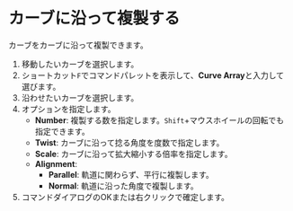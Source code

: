 
# カーブに沿って複製する

カーブをカーブに沿って複製できます。

<Reference shortcut="" command="Curve Array" button="" />

1. 移動したいカーブを選択します。
2. ショートカット`F`でコマンドパレットを表示して、**Curve Array**と入力して選びます。
3. 沿わせたいカーブを選択します。
4. オプションを指定します。
   - **Number**: 複製する数を指定します。`Shift`+マウスホイールの回転でも指定できます。
   - **Twist**: カーブに沿って捻る角度を度数で指定します。
   - **Scale**: カーブに沿って拡大縮小する倍率を指定します。
   - **Alignment**: 
      - **Parallel**: 軌道に関わらず、平行に複製します。
      - **Normal**: 軌道に沿った角度で複製します。
7. コマンドダイアログのOKまたは右クリックで確定します。
